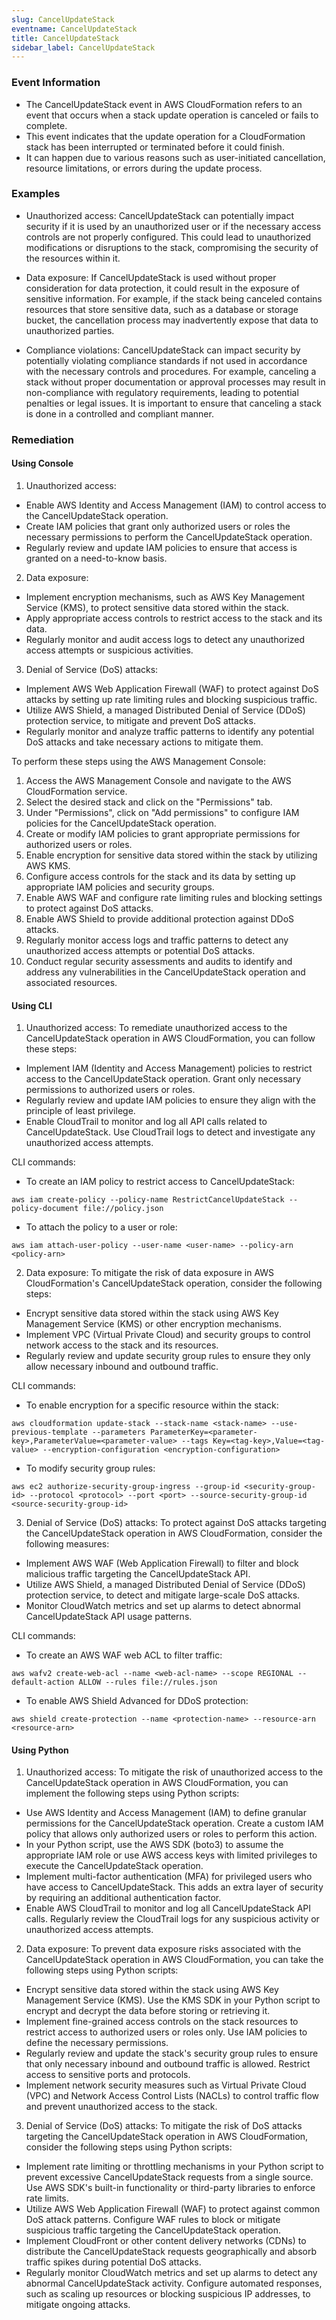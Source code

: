 ```yaml
--- 
slug: CancelUpdateStack
eventname: CancelUpdateStack
title: CancelUpdateStack
sidebar_label: CancelUpdateStack
---
```

                       
### Event Information

- The CancelUpdateStack event in AWS CloudFormation refers to an event that occurs when a stack update operation is canceled or fails to complete.
- This event indicates that the update operation for a CloudFormation stack has been interrupted or terminated before it could finish.
- It can happen due to various reasons such as user-initiated cancellation, resource limitations, or errors during the update process.


### Examples

- Unauthorized access: CancelUpdateStack can potentially impact security if it is used by an unauthorized user or if the necessary access controls are not properly configured. This could lead to unauthorized modifications or disruptions to the stack, compromising the security of the resources within it.

- Data exposure: If CancelUpdateStack is used without proper consideration for data protection, it could result in the exposure of sensitive information. For example, if the stack being canceled contains resources that store sensitive data, such as a database or storage bucket, the cancellation process may inadvertently expose that data to unauthorized parties.

- Compliance violations: CancelUpdateStack can impact security by potentially violating compliance standards if not used in accordance with the necessary controls and procedures. For example, canceling a stack without proper documentation or approval processes may result in non-compliance with regulatory requirements, leading to potential penalties or legal issues. It is important to ensure that canceling a stack is done in a controlled and compliant manner.

### Remediation

#### Using Console

1. Unauthorized access:
- Enable AWS Identity and Access Management (IAM) to control access to the CancelUpdateStack operation.
- Create IAM policies that grant only authorized users or roles the necessary permissions to perform the CancelUpdateStack operation.
- Regularly review and update IAM policies to ensure that access is granted on a need-to-know basis.

2. Data exposure:
- Implement encryption mechanisms, such as AWS Key Management Service (KMS), to protect sensitive data stored within the stack.
- Apply appropriate access controls to restrict access to the stack and its data.
- Regularly monitor and audit access logs to detect any unauthorized access attempts or suspicious activities.

3. Denial of Service (DoS) attacks:
- Implement AWS Web Application Firewall (WAF) to protect against DoS attacks by setting up rate limiting rules and blocking suspicious traffic.
- Utilize AWS Shield, a managed Distributed Denial of Service (DDoS) protection service, to mitigate and prevent DoS attacks.
- Regularly monitor and analyze traffic patterns to identify any potential DoS attacks and take necessary actions to mitigate them.

To perform these steps using the AWS Management Console:
1. Access the AWS Management Console and navigate to the AWS CloudFormation service.
2. Select the desired stack and click on the "Permissions" tab.
3. Under "Permissions", click on "Add permissions" to configure IAM policies for the CancelUpdateStack operation.
4. Create or modify IAM policies to grant appropriate permissions for authorized users or roles.
5. Enable encryption for sensitive data stored within the stack by utilizing AWS KMS.
6. Configure access controls for the stack and its data by setting up appropriate IAM policies and security groups.
7. Enable AWS WAF and configure rate limiting rules and blocking settings to protect against DoS attacks.
8. Enable AWS Shield to provide additional protection against DDoS attacks.
9. Regularly monitor access logs and traffic patterns to detect any unauthorized access attempts or potential DoS attacks.
10. Conduct regular security assessments and audits to identify and address any vulnerabilities in the CancelUpdateStack operation and associated resources.

#### Using CLI

1. Unauthorized access: To remediate unauthorized access to the CancelUpdateStack operation in AWS CloudFormation, you can follow these steps:

- Implement IAM (Identity and Access Management) policies to restrict access to the CancelUpdateStack operation. Grant only necessary permissions to authorized users or roles.
- Regularly review and update IAM policies to ensure they align with the principle of least privilege.
- Enable CloudTrail to monitor and log all API calls related to CancelUpdateStack. Use CloudTrail logs to detect and investigate any unauthorized access attempts.

CLI commands:
- To create an IAM policy to restrict access to CancelUpdateStack:
```
aws iam create-policy --policy-name RestrictCancelUpdateStack --policy-document file://policy.json
```
- To attach the policy to a user or role:
```
aws iam attach-user-policy --user-name <user-name> --policy-arn <policy-arn>
```

2. Data exposure: To mitigate the risk of data exposure in AWS CloudFormation's CancelUpdateStack operation, consider the following steps:

- Encrypt sensitive data stored within the stack using AWS Key Management Service (KMS) or other encryption mechanisms.
- Implement VPC (Virtual Private Cloud) and security groups to control network access to the stack and its resources.
- Regularly review and update security group rules to ensure they only allow necessary inbound and outbound traffic.

CLI commands:
- To enable encryption for a specific resource within the stack:
```
aws cloudformation update-stack --stack-name <stack-name> --use-previous-template --parameters ParameterKey=<parameter-key>,ParameterValue=<parameter-value> --tags Key=<tag-key>,Value=<tag-value> --encryption-configuration <encryption-configuration>
```
- To modify security group rules:
```
aws ec2 authorize-security-group-ingress --group-id <security-group-id> --protocol <protocol> --port <port> --source-security-group-id <source-security-group-id>
```

3. Denial of Service (DoS) attacks: To protect against DoS attacks targeting the CancelUpdateStack operation in AWS CloudFormation, consider the following measures:

- Implement AWS WAF (Web Application Firewall) to filter and block malicious traffic targeting the CancelUpdateStack API.
- Utilize AWS Shield, a managed Distributed Denial of Service (DDoS) protection service, to detect and mitigate large-scale DoS attacks.
- Monitor CloudWatch metrics and set up alarms to detect abnormal CancelUpdateStack API usage patterns.

CLI commands:
- To create an AWS WAF web ACL to filter traffic:
```
aws wafv2 create-web-acl --name <web-acl-name> --scope REGIONAL --default-action ALLOW --rules file://rules.json
```
- To enable AWS Shield Advanced for DDoS protection:
```
aws shield create-protection --name <protection-name> --resource-arn <resource-arn>
```

#### Using Python

1. Unauthorized access: To mitigate the risk of unauthorized access to the CancelUpdateStack operation in AWS CloudFormation, you can implement the following steps using Python scripts:

- Use AWS Identity and Access Management (IAM) to define granular permissions for the CancelUpdateStack operation. Create a custom IAM policy that allows only authorized users or roles to perform this action.
- In your Python script, use the AWS SDK (boto3) to assume the appropriate IAM role or use AWS access keys with limited privileges to execute the CancelUpdateStack operation.
- Implement multi-factor authentication (MFA) for privileged users who have access to CancelUpdateStack. This adds an extra layer of security by requiring an additional authentication factor.
- Enable AWS CloudTrail to monitor and log all CancelUpdateStack API calls. Regularly review the CloudTrail logs for any suspicious activity or unauthorized access attempts.

2. Data exposure: To prevent data exposure risks associated with the CancelUpdateStack operation in AWS CloudFormation, you can take the following steps using Python scripts:

- Encrypt sensitive data stored within the stack using AWS Key Management Service (KMS). Use the KMS SDK in your Python script to encrypt and decrypt the data before storing or retrieving it.
- Implement fine-grained access controls on the stack resources to restrict access to authorized users or roles only. Use IAM policies to define the necessary permissions.
- Regularly review and update the stack's security group rules to ensure that only necessary inbound and outbound traffic is allowed. Restrict access to sensitive ports and protocols.
- Implement network security measures such as Virtual Private Cloud (VPC) and Network Access Control Lists (NACLs) to control traffic flow and prevent unauthorized access to the stack.

3. Denial of Service (DoS) attacks: To mitigate the risk of DoS attacks targeting the CancelUpdateStack operation in AWS CloudFormation, consider the following steps using Python scripts:

- Implement rate limiting or throttling mechanisms in your Python script to prevent excessive CancelUpdateStack requests from a single source. Use AWS SDK's built-in functionality or third-party libraries to enforce rate limits.
- Utilize AWS Web Application Firewall (WAF) to protect against common DoS attack patterns. Configure WAF rules to block or mitigate suspicious traffic targeting the CancelUpdateStack operation.
- Implement CloudFront or other content delivery networks (CDNs) to distribute the CancelUpdateStack requests geographically and absorb traffic spikes during potential DoS attacks.
- Regularly monitor CloudWatch metrics and set up alarms to detect any abnormal CancelUpdateStack activity. Configure automated responses, such as scaling up resources or blocking suspicious IP addresses, to mitigate ongoing attacks.


 